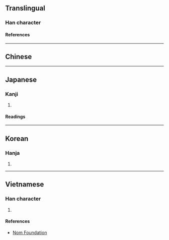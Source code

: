 {{also|怪}}
{{character info}}
==Translingual==

===Han character===
{{Han char|rn=61|rad=心|as=06|sn=9|four=94014|canj=PKLG|ids=⿰忄在}}

====References====
{{Han ref|kx=0384.310|dkj=10574|dj=0715.140|hdz=42294.100|uh=6060}}

----

==Chinese==
{{zh-see|怪|v}}

----

==Japanese==

===Kanji===
{{ja-kanji|grade=|rs=心06}}

# {{rfdef|ja|sort=心06}}

====Readings====
{{ja-readings
|goon=け<け<くゑ
|kanon=かい<くわい
|kun=あや-し.い, あや-しむ
}}

----

==Korean==

===Hanja===
{{ko-hanja|괴}}

# {{rfdef|ko|sort=心06}}

----

==Vietnamese==

===Han character===
{{vi-readings|rs=心06|reading=quái}}

# {{rfdef|vi|sort=心06}}

====References====
* [http://nomfoundation.org/common/nom_details.php?codepoint=6060 Nom Foundation]